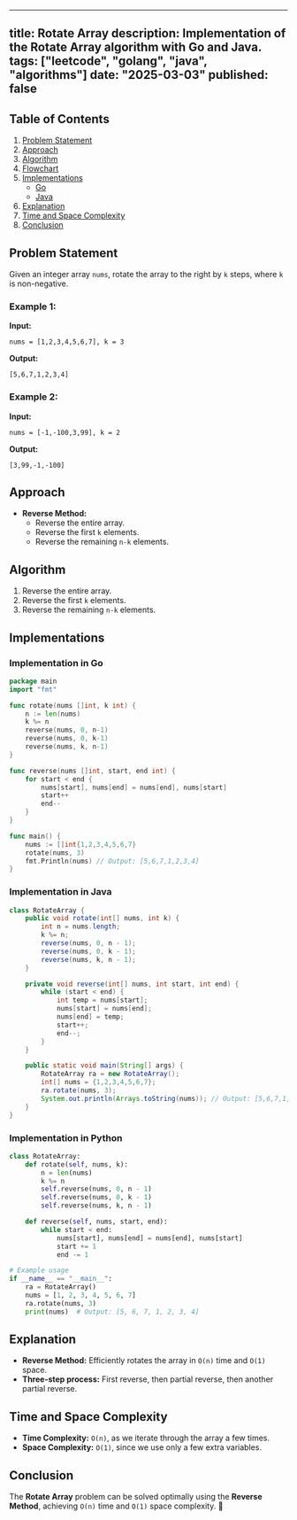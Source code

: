 ---
title:  Rotate Array
description: Implementation of the Rotate Array algorithm with Go and Java.
tags: ["leetcode", "golang", "java", "algorithms"]
date: "2025-03-03"
published: false
----------------

## Table of Contents

1. [Problem Statement](#problem-statement)
2. [Approach](#approach)
3. [Algorithm](#algorithm)
4. [Flowchart](#flowchart)
5. [Implementations](#implementations)
   - [Go](#implementation-in-go)
   - [Java](#implementation-in-java)
6. [Explanation](#explanation)
7. [Time and Space Complexity](#time-and-space-complexity)
8. [Conclusion](#conclusion)

## Problem Statement

Given an integer array `nums`, rotate the array to the right by `k` steps, where `k` is non-negative.

### Example 1:

**Input:**
```
nums = [1,2,3,4,5,6,7], k = 3
```
**Output:**
```
[5,6,7,1,2,3,4]
```

### Example 2:

**Input:**
```
nums = [-1,-100,3,99], k = 2
```
**Output:**
```
[3,99,-1,-100]
```

## Approach

- **Reverse Method:**
  - Reverse the entire array.
  - Reverse the first `k` elements.
  - Reverse the remaining `n-k` elements.

## Algorithm

1. Reverse the entire array.
2. Reverse the first `k` elements.
3. Reverse the remaining `n-k` elements.

## Implementations

### Implementation in Go

```go
package main
import "fmt"

func rotate(nums []int, k int) {
    n := len(nums)
    k %= n
    reverse(nums, 0, n-1)
    reverse(nums, 0, k-1)
    reverse(nums, k, n-1)
}

func reverse(nums []int, start, end int) {
    for start < end {
        nums[start], nums[end] = nums[end], nums[start]
        start++
        end--
    }
}

func main() {
    nums := []int{1,2,3,4,5,6,7}
    rotate(nums, 3)
    fmt.Println(nums) // Output: [5,6,7,1,2,3,4]
}
```

### Implementation in Java

```java
class RotateArray {
    public void rotate(int[] nums, int k) {
        int n = nums.length;
        k %= n;
        reverse(nums, 0, n - 1);
        reverse(nums, 0, k - 1);
        reverse(nums, k, n - 1);
    }

    private void reverse(int[] nums, int start, int end) {
        while (start < end) {
            int temp = nums[start];
            nums[start] = nums[end];
            nums[end] = temp;
            start++;
            end--;
        }
    }

    public static void main(String[] args) {
        RotateArray ra = new RotateArray();
        int[] nums = {1,2,3,4,5,6,7};
        ra.rotate(nums, 3);
        System.out.println(Arrays.toString(nums)); // Output: [5,6,7,1,2,3,4]
    }
}
```

### Implementation in Python

```python
class RotateArray:
    def rotate(self, nums, k):
        n = len(nums)
        k %= n
        self.reverse(nums, 0, n - 1)
        self.reverse(nums, 0, k - 1)
        self.reverse(nums, k, n - 1)

    def reverse(self, nums, start, end):
        while start < end:
            nums[start], nums[end] = nums[end], nums[start]
            start += 1
            end -= 1

# Example usage
if __name__ == "__main__":
    ra = RotateArray()
    nums = [1, 2, 3, 4, 5, 6, 7]
    ra.rotate(nums, 3)
    print(nums)  # Output: [5, 6, 7, 1, 2, 3, 4]
```

## Explanation

- **Reverse Method:** Efficiently rotates the array in `O(n)` time and `O(1)` space.
- **Three-step process:** First reverse, then partial reverse, then another partial reverse.

## Time and Space Complexity

- **Time Complexity:** `O(n)`, as we iterate through the array a few times.
- **Space Complexity:** `O(1)`, since we use only a few extra variables.

## Conclusion

The **Rotate Array** problem can be solved optimally using the **Reverse Method**, achieving `O(n)` time and `O(1)` space complexity. 🚀

